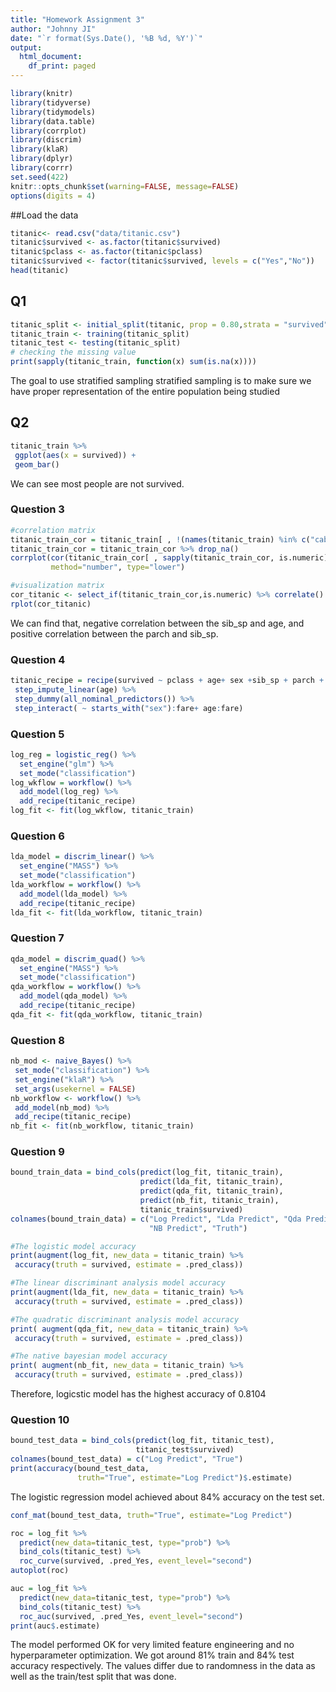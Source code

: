 ```yaml
---
title: "Homework Assignment 3"
author: "Johnny JI"
date: "`r format(Sys.Date(), '%B %d, %Y')`"
output:
  html_document:
    df_print: paged
---
```


```r
library(knitr)
library(tidyverse)
library(tidymodels)
library(data.table)
library(corrplot)
library(discrim)
library(klaR)
library(dplyr)
library(corrr)
set.seed(422)
knitr::opts_chunk$set(warning=FALSE, message=FALSE)
options(digits = 4)
```

##Load the data

```r
titanic<- read.csv("data/titanic.csv")
titanic$survived <- as.factor(titanic$survived)
titanic$pclass <- as.factor(titanic$pclass)
titanic$survived <- factor(titanic$survived, levels = c("Yes","No"))
head(titanic)
```


## Q1

```r
titanic_split <- initial_split(titanic, prop = 0.80,strata = "survived")
titanic_train <- training(titanic_split)
titanic_test <- testing(titanic_split)
# checking the missing value
print(sapply(titanic_train, function(x) sum(is.na(x))))
```

The goal to use stratified sampling stratified sampling is to make sure  we have proper representation of the entire population being studied

## Q2
```r
titanic_train %>% 
 ggplot(aes(x = survived)) +
 geom_bar()
```

We can see most people are not survived.

### Question 3
```r
#correlation matrix
titanic_train_cor = titanic_train[ , !(names(titanic_train) %in% c("cabin", "embarked"))] %>% copy()
titanic_train_cor = titanic_train_cor %>% drop_na()
corrplot(cor(titanic_train_cor[ , sapply(titanic_train_cor, is.numeric)]), 
         method="number", type="lower")

#visualization matrix
cor_titanic <- select_if(titanic_train_cor,is.numeric) %>% correlate()
rplot(cor_titanic)
```



We can find that, negative correlation between the sib_sp and age, and positive correlation between the parch and sib_sp.


### Question 4
```r
titanic_recipe = recipe(survived ~ pclass + age+ sex +sib_sp + parch + fare, data=titanic_train) %>%
 step_impute_linear(age) %>%
 step_dummy(all_nominal_predictors()) %>%
 step_interact( ~ starts_with("sex"):fare+ age:fare)
```


### Question 5
```r
log_reg = logistic_reg() %>%
  set_engine("glm") %>%
  set_mode("classification")
log_wkflow = workflow() %>%
  add_model(log_reg) %>%
  add_recipe(titanic_recipe)
log_fit <- fit(log_wkflow, titanic_train)
```

### Question 6
```r
lda_model = discrim_linear() %>%
  set_engine("MASS") %>%
  set_mode("classification")
lda_workflow = workflow() %>%
  add_model(lda_model) %>%
  add_recipe(titanic_recipe)
lda_fit <- fit(lda_workflow, titanic_train)
```


### Question 7
```r
qda_model = discrim_quad() %>%
  set_engine("MASS") %>%
  set_mode("classification")
qda_workflow = workflow() %>%
  add_model(qda_model) %>%
  add_recipe(titanic_recipe)
qda_fit <- fit(qda_workflow, titanic_train)
```

### Question 8
```r
nb_mod <- naive_Bayes() %>% 
 set_mode("classification") %>% 
 set_engine("klaR") %>% 
 set_args(usekernel = FALSE) 
nb_workflow <- workflow() %>% 
 add_model(nb_mod) %>% 
 add_recipe(titanic_recipe)
nb_fit <- fit(nb_workflow, titanic_train)
```


### Question 9
```r
bound_train_data = bind_cols(predict(log_fit, titanic_train),
                             predict(lda_fit, titanic_train),
                             predict(qda_fit, titanic_train),
                             predict(nb_fit, titanic_train),
                             titanic_train$survived)
colnames(bound_train_data) = c("Log Predict", "Lda Predict", "Qda Predict",
                               "NB Predict", "Truth")
```


```r
#The logistic model accuracy
print(augment(log_fit, new_data = titanic_train) %>%
 accuracy(truth = survived, estimate = .pred_class))

```
```r
#The linear discriminant analysis model accuracy
print(augment(lda_fit, new_data = titanic_train) %>%
 accuracy(truth = survived, estimate = .pred_class))
```
```r

#The quadratic discriminant analysis model accuracy
print( augment(qda_fit, new_data = titanic_train) %>%
 accuracy(truth = survived, estimate = .pred_class))
```

```r
#The native bayesian model accuracy
print( augment(nb_fit, new_data = titanic_train) %>%
 accuracy(truth = survived, estimate = .pred_class))
```

Therefore, logicstic model has the highest accuracy of 0.8104

### Question 10
```r
bound_test_data = bind_cols(predict(log_fit, titanic_test),
                            titanic_test$survived)
colnames(bound_test_data) = c("Log Predict", "True")
print(accuracy(bound_test_data, 
               truth="True", estimate="Log Predict")$.estimate)
```
The logistic regression model achieved about 84% accuracy on the test set.

```r
conf_mat(bound_test_data, truth="True", estimate="Log Predict")
```
```r
roc = log_fit %>%
  predict(new_data=titanic_test, type="prob") %>%
  bind_cols(titanic_test) %>%
  roc_curve(survived, .pred_Yes, event_level="second")
autoplot(roc)
```
```r
auc = log_fit %>%
  predict(new_data=titanic_test, type="prob") %>%
  bind_cols(titanic_test) %>%
  roc_auc(survived, .pred_Yes, event_level="second")
print(auc$.estimate)
```
The model performed OK for very limited feature engineering and no hyperparameter optimization. We got around 81% train and 84% test accuracy respectively. The values differ due to randomness in the data as well as the train/test split that was done.


